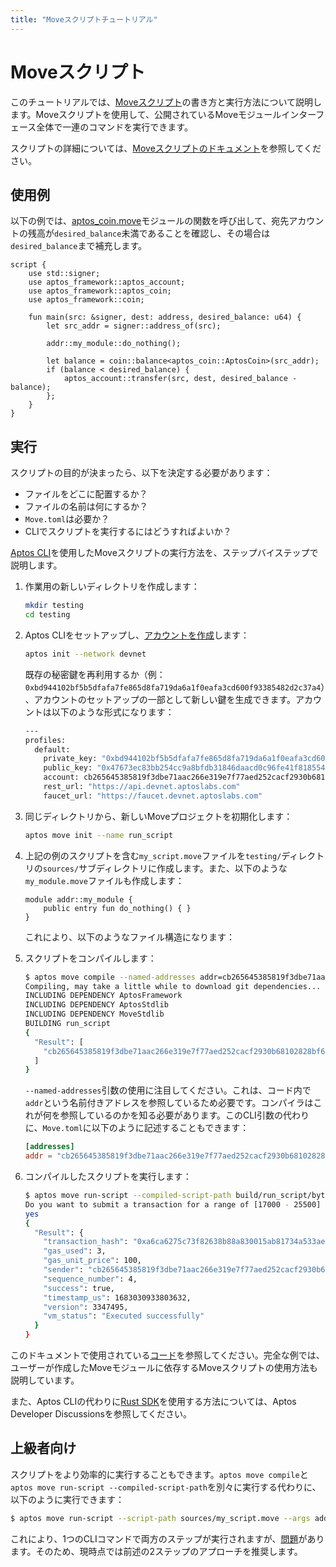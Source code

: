 ```yaml
---
title: "Moveスクリプトチュートリアル"
---
```


# Moveスクリプト

このチュートリアルでは、[Moveスクリプト](../book/modules-and-scripts.mdx)の書き方と実行方法について説明します。Moveスクリプトを使用して、公開されているMoveモジュールインターフェース全体で一連のコマンドを実行できます。

スクリプトの詳細については、[Moveスクリプトのドキュメント](../scripts.mdx)を参照してください。

## 使用例

以下の例では、[aptos_coin.move](https://github.com/aptos-labs/aptos-core/blob/main/aptos-move/framework/aptos-framework/sources/aptos_coin.move)モジュールの関数を呼び出して、宛先アカウントの残高が`desired_balance`未満であることを確認し、その場合は`desired_balance`まで補充します。

```move
script {
    use std::signer;
    use aptos_framework::aptos_account;
    use aptos_framework::aptos_coin;
    use aptos_framework::coin;

    fun main(src: &signer, dest: address, desired_balance: u64) {
        let src_addr = signer::address_of(src);

        addr::my_module::do_nothing();

        let balance = coin::balance<aptos_coin::AptosCoin>(src_addr);
        if (balance < desired_balance) {
            aptos_account::transfer(src, dest, desired_balance - balance);
        };
    }
}
```

## 実行

スクリプトの目的が決まったら、以下を決定する必要があります：

- ファイルをどこに配置するか？
- ファイルの名前は何にするか？
- `Move.toml`は必要か？
- CLIでスクリプトを実行するにはどうすればよいか？

[Aptos CLI](../../cli/working-with-move-contracts.mdx)を使用したMoveスクリプトの実行方法を、ステップバイステップで説明します。

1. 作業用の新しいディレクトリを作成します：

   ```bash filename="Terminal"
   mkdir testing
   cd testing
   ```

2. Aptos CLIをセットアップし、[アカウントを作成](../../cli/setup-cli.mdx)します：

   ```bash filename="Terminal"
   aptos init --network devnet
   ```

   既存の秘密鍵を再利用するか（例：`0xbd944102bf5b5dfafa7fe865d8fa719da6a1f0eafa3cd600f93385482d2c37a4`）、アカウントのセットアップの一部として新しい鍵を生成できます。アカウントは以下のような形式になります：

   ```bash filename="Terminal"
   ---
   profiles:
     default:
       private_key: "0xbd944102bf5b5dfafa7fe865d8fa719da6a1f0eafa3cd600f93385482d2c37a4"
       public_key: "0x47673ec83bb254cc9a8bfdb31846daacd0c96fe41f81855462f5fc5306312b1b"
       account: cb265645385819f3dbe71aac266e319e7f77aed252cacf2930b68102828bf615
       rest_url: "https://api.devnet.aptoslabs.com"
       faucet_url: "https://faucet.devnet.aptoslabs.com"
   ```

3. 同じディレクトリから、新しいMoveプロジェクトを初期化します：

   ```bash filename="Terminal"
   aptos move init --name run_script
   ```

4. 上記の例のスクリプトを含む`my_script.move`ファイルを`testing/`ディレクトリの`sources/`サブディレクトリに作成します。また、以下のような`my_module.move`ファイルも作成します：

   ```move
   module addr::my_module {
       public entry fun do_nothing() { }
   }
   ```

   これにより、以下のようなファイル構造になります：

 <FileTree>
   <FileTree.Folder name="testing" defaultOpen>
     <FileTree.File name="Move.toml"/>
     <FileTree.Folder name="sources" defaultOpen>
       <FileTree.File name="my_script.move"/>
       <FileTree.File name="my_module.move"/>
     </FileTree.Folder>
   </FileTree.Folder>
 </FileTree>

5. スクリプトをコンパイルします：

   ```bash filename="Terminal"
   $ aptos move compile --named-addresses addr=cb265645385819f3dbe71aac266e319e7f77aed252cacf2930b68102828bf615
   Compiling, may take a little while to download git dependencies...
   INCLUDING DEPENDENCY AptosFramework
   INCLUDING DEPENDENCY AptosStdlib
   INCLUDING DEPENDENCY MoveStdlib
   BUILDING run_script
   {
     "Result": [
       "cb265645385819f3dbe71aac266e319e7f77aed252cacf2930b68102828bf615::my_module"
     ]
   }
   ```

   `--named-addresses`引数の使用に注目してください。これは、コード内で`addr`という名前付きアドレスを参照しているため必要です。コンパイラはこれが何を参照しているのかを知る必要があります。このCLI引数の代わりに、`Move.toml`に以下のように記述することもできます：

   ```toml
   [addresses]
   addr = "cb265645385819f3dbe71aac266e319e7f77aed252cacf2930b68102828bf615"
   ```

6. コンパイルしたスクリプトを実行します：
   ```bash filename="Terminal"
   $ aptos move run-script --compiled-script-path build/run_script/bytecode_scripts/main.mv --args address:b078d693856a65401d492f99ca0d6a29a0c5c0e371bc2521570a86e40d95f823 --args u64:5
   Do you want to submit a transaction for a range of [17000 - 25500] Octas at a gas unit price of 100 Octas? [yes/no] >
   yes
   {
     "Result": {
       "transaction_hash": "0xa6ca6275c73f82638b88a830015ab81734a533aebd36cc4647b48ff342434cdf",
       "gas_used": 3,
       "gas_unit_price": 100,
       "sender": "cb265645385819f3dbe71aac266e319e7f77aed252cacf2930b68102828bf615",
       "sequence_number": 4,
       "success": true,
       "timestamp_us": 1683030933803632,
       "version": 3347495,
       "vm_status": "Executed successfully"
     }
   }
   ```

このドキュメントで使用されている[コード](https://github.com/banool/move-examples/tree/main/run_script)を参照してください。完全な例では、ユーザーが作成したMoveモジュールに依存するMoveスクリプトの使用方法も説明しています。

また、Aptos CLIの代わりに[Rust SDK](https://github.com/aptos-labs/aptos-developer-discussions/discussions/24)を使用する方法については、Aptos Developer Discussionsを参照してください。

## 上級者向け

スクリプトをより効率的に実行することもできます。`aptos move compile`と`aptos move run-script --compiled-script-path`を別々に実行する代わりに、以下のように実行できます：

```bash filename="Terminal"
$ aptos move run-script --script-path sources/my_script.move --args address:b078d693856a65401d492f99ca0d6a29a0c5c0e371bc2521570a86e40d95f823 --args u64:5
```

これにより、1つのCLIコマンドで両方のステップが実行されますが、[問題](https://github.com/aptos-labs/aptos-core/issues/5733)があります。そのため、現時点では前述の2ステップのアプローチを推奨します。
